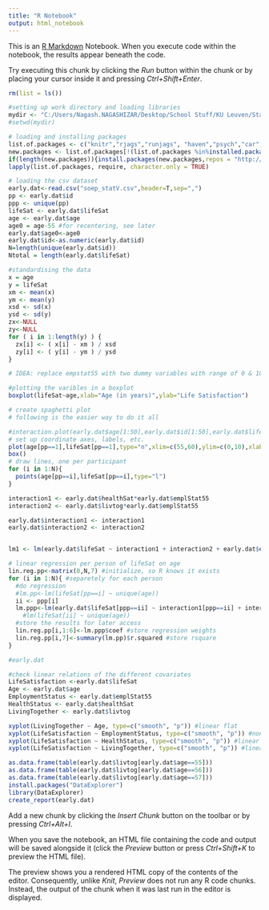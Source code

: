 ```yaml
---
title: "R Notebook"
output: html_notebook
---
```





This is an [R Markdown](http://rmarkdown.rstudio.com) Notebook. When you execute code within the notebook, the results appear beneath the code. 

Try executing this chunk by clicking the *Run* button within the chunk or by placing your cursor inside it and pressing *Ctrl+Shift+Enter*. 

```r
rm(list = ls())

#setting up work directory and loading libraries
mydir <- "C:/Users/Nagash.NAGASHIZAR/Desktop/School Stuff/KU Leuven/Stats V/Assignment"
#setwd(mydir)

# loading and installing packages
list.of.packages <- c("knitr","rjags","runjags", "haven","psych","car","magicfor","lattice","Hmisc")
new.packages <- list.of.packages[!(list.of.packages %in%installed.packages()[,"Package"])]
if(length(new.packages)){install.packages(new.packages,repos = "http://cran.us.r-project.org")}
lapply(list.of.packages, require, character.only = TRUE)

```


``` r

# loading the csv dataset
early.dat<-read.csv("soep_statV.csv",header=T,sep=",")
pp <- early.dat$id
ppp <- unique(pp)
lifeSat <- early.dat$lifeSat
age <- early.dat$age
age0 = age-55 #for recentering, see later
early.dat$age0<-age0
early.dat$id<-as.numeric(early.dat$id)
N=length(unique(early.dat$id))     
Ntotal = length(early.dat$lifeSat) 

#standardising the data
x = age
y = lifeSat
xm <- mean(x)
ym <- mean(y)
xsd <- sd(x)
ysd <- sd(y)
zx<-NULL
zy<-NULL
for ( i in 1:length(y) ) {
  zx[i] <- ( x[i] - xm ) / xsd
  zy[i] <- ( y[i] - ym ) / ysd
}

# IDEA: replace empstat55 with two dummy variables with range of 0 & 10, then it will probably solve the issues with its current values (i.e. 1,2,3) MANUEL+SHYAM 20180515@18:30

```

```r
#plotting the varibles in a boxplot
boxplot(lifeSat~age,xlab="Age (in years)",ylab="Life Satisfaction")

# create spaghetti plot
# following is the easier way to do it all

#interaction.plot(early.dat$age[1:50],early.dat$id[1:50],early.dat$lifeSat[1:50])
# set up coordinate axes, labels, etc. 
plot(age[pp==1],lifeSat[pp==1],type="n",xlim=c(55,60),ylim=c(0,10),xlab="Age (in years)",ylab="Life Satisfaction")
box()
# draw lines, one per participant
for (i in 1:N){
  points(age[pp==i],lifeSat[pp==i],type="l")
}

```


```r

interaction1 <- early.dat$healthSat*early.dat$emplStat55
interaction2 <- early.dat$livtog*early.dat$emplStat55

early.dat$interaction1 <- interaction1
early.dat$interaction2 <- interaction2


lm1 <- lm(early.dat$lifeSat ~ interaction1 + interaction2 + early.dat$emplStat55 + early.dat$healthSat + early.dat$livtog)

```

```r

# linear regression per person of lifeSat on age
lin.reg.pp<-matrix(0,N,7) #initialize, so R knows it exists
for (i in 1:N){ #separetely for each person
  #do regression
  #lm.pp<-lm(lifeSat[pp==i] ~ unique(age))
  ii <- ppp[i]
  lm.ppp<-lm(early.dat$lifeSat[ppp==ii] ~ interaction1[ppp==ii] + interaction2[ppp==ii] + early.dat$emplStat55[ppp==ii] + early.dat$healthSat[ppp==ii] + early.dat$livtog[ppp==ii])
    #lm(lifeSat[ii] ~ unique(age))
  #store the results for later access
  lin.reg.pp[i,1:6]<-lm.ppp$coef #store regression weights
  lin.reg.pp[i,7]<-summary(lm.pp)$r.squared #store rsquare
}
```

```r

#early.dat

```


```r
#check linear relations of the different covariates
LifeSatisfaction <-early.dat$lifeSat
Age <- early.dat$age
EmploymentStatus <- early.dat$emplStat55
HealthStatus <- early.dat$healthSat
LivingTogether <- early.dat$livtog

xyplot(LivingTogether ~ Age, type=c("smooth", "p")) #linear flat
xyplot(LifeSatisfaction ~ EmploymentStatus, type=c("smooth", "p")) #non-linear ??
xyplot(LifeSatisfaction ~ HealthStatus, type=c("smooth", "p")) #linear postive
xyplot(LifeSatisfaction ~ LivingTogether, type=c("smooth", "p")) #linear negative

```


```r

as.data.frame(table(early.dat$livtog[early.dat$age==55]))
as.data.frame(table(early.dat$livtog[early.dat$age==56]))
as.data.frame(table(early.dat$livtog[early.dat$age==57]))
install.packages("DataExplorer")
library(DataExplorer)
create_report(early.dat)
```




Add a new chunk by clicking the *Insert Chunk* button on the toolbar or by pressing *Ctrl+Alt+I*.

When you save the notebook, an HTML file containing the code and output will be saved alongside it (click the *Preview* button or press *Ctrl+Shift+K* to preview the HTML file).

The preview shows you a rendered HTML copy of the contents of the editor. Consequently, unlike *Knit*, *Preview* does not run any R code chunks. Instead, the output of the chunk when it was last run in the editor is displayed.